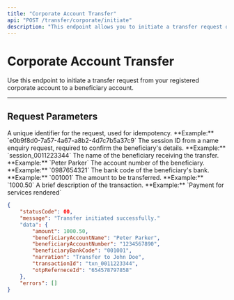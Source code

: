 ```yaml
---
title: "Corporate Account Transfer"
api: "POST /transfer/corporate/initiate"
description: "This endpoint allows you to initiate a transfer request directly from your registered corporate account on Edge."
---
```


# Corporate Account Transfer

Use this endpoint to initiate a transfer request from your registered corporate account to a beneficiary account.

---

## Request Parameters

<ParamField header="requestId" type="string" required>
  A unique identifier for the request, used for idempotency.  
  **Example:** `e0b9f8d0-7a57-4a67-a8b2-4d7c7b5a37c9`
</ParamField>

<ParamField body="nameEnquirySessionId" type="string" required>
  The session ID from a name enquiry request, required to confirm the beneficiary's details.  
  **Example:** `session_0011223344`
</ParamField>

<ParamField body="beneficiaryAccountName" type="string" required>
  The name of the beneficiary receiving the transfer.  
  **Example:** `Peter Parker`
</ParamField>

<ParamField body="beneficiaryAccountNumber" type="string" required>
  The account number of the beneficiary.  
  **Example:** `0987654321`
</ParamField>

<ParamField body="beneficiaryBankCode" type="string" required>
  The bank code of the beneficiary's bank.  
  **Example:** `001001`
</ParamField>

<ParamField body="amount" type="double" required>
  The amount to be transferred.  
  **Example:** `1000.50`
</ParamField>

<ParamField body="narration" type="string" optional>
  A brief description of the transaction.  
  **Example:** `Payment for services rendered`
</ParamField>

<ResponseExample>

```json
{
	"statusCode": 00,
	"message": "Transfer initiated successfully."
	"data": {
		"amount": 1000.50,
		"beneficiaryAccountName": "Peter Parker",
		"beneficiaryAccountNumber": "1234567890",
		"beneficiaryBankCode": "001001",
		"narration": "Transfer to John Doe",
		"transactionId": "txn_0011223344",
		"otpReferneceId": "654578797858"
	},
	"errors": []
}
```

</ResponseExample>
